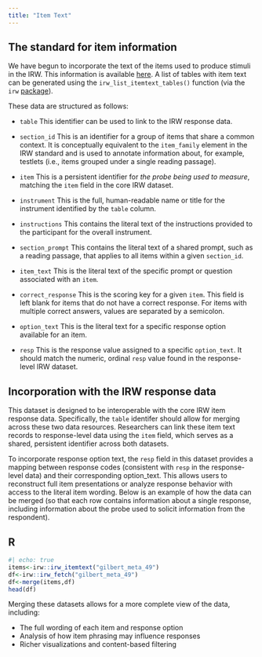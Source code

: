 ```yaml
---
title: "Item Text"
---
```


## The standard for item information

We have begun to incorporate the text of the items used to produce stimuli in the IRW. This information is available [here](https://redivis.com/datasets/07b6-11dggrv8c). A list of tables with item text can be generated using the `irw_list_itemtext_tables()` function (via the `irw` [package](https://github.com/itemresponsewarehouse/Rpkg/tree/main)). 

These data are structured as follows:

- `table` This identifier can be used to link to the IRW response data.

- `section_id` This is an identifier for a group of items that share a common context. It is conceptually equivalent to the `item_family` element in the IRW standard and is used to annotate information about, for example, testlets (i.e., items grouped under a single reading passage).

- `item` This is a persistent identifier for *the probe being used to measure*, matching the `item` field in the core IRW dataset.

- `instrument` This is the full, human-readable name or title for the instrument identified by the `table` column.

- `instructions` This contains the literal text of the instructions provided to the participant for the overall instrument.

- `section_prompt` This contains the literal text of a shared prompt, such as a reading passage, that applies to all items within a given `section_id`.

- `item_text` This is the literal text of the specific prompt or question associated with an `item`.

- `correct_response` This is the scoring key for a given `item`. This field is left blank for items that do not have a correct response. For items with multiple correct answers, values are separated by a semicolon.

- `option_text` This is the literal text for a specific response option available for an item.

- `resp` This is the response value assigned to a specific `option_text`. It should match the numeric, ordinal `resp` value found in the response-level IRW dataset.


## Incorporation with the IRW response data

This dataset is designed to be interoperable with the core IRW item response data. Specifically, the `table` identifer should allow for merging across these two data resources. Researchers can link these item text records to response-level data using the `item` field, which serves as a shared, persistent identifier across both datasets.

To incorporate response option text, the `resp` field in this dataset provides a mapping between response codes (consistent with `resp` in the response-level data) and their corresponding option_text. This allows users to reconstruct full item presentations or analyze response behavior with access to the literal item wording. Below is an example of how the data can be merged (so that each row contains information about a single response, including information about the probe used to solicit information from the respondent).

::: panel-tabset
## R

```r
#| echo: true
items<-irw::irw_itemtext("gilbert_meta_49")
df<-irw::irw_fetch("gilbert_meta_49")
df<-merge(items,df)
head(df)
```
:::

Merging these datasets allows for a more complete view of the data, including:

- The full wording of each item and response option
- Analysis of how item phrasing may influence responses
- Richer visualizations and content-based filtering
